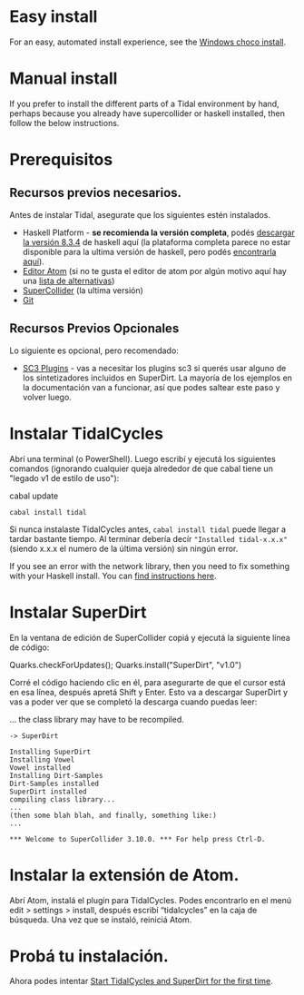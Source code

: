 
= Easy install =

For an easy, automated install experience, see the [[Windows choco install]].

= Manual install =

If you prefer to install the different parts of a Tidal environment by hand, perhaps because you already have supercollider or haskell installed, then follow the below instructions.

<div class="mw-translate-fuzzy">
= Prerequisitos =
</div>

<div class="mw-translate-fuzzy">
== Recursos previos necesarios.==
</div>

Antes de instalar Tidal, asegurate que los siguientes estén instalados.

<div class="mw-translate-fuzzy">
* Haskell Platform - '''se recomienda la versión completa''', podés [https://www.haskell.org/platform/download/8.4.3/HaskellPlatform-8.4.3-full-x86_64-setup.exe descargar la versión 8.3.4] de haskell aquí (la plataforma completa parece no estar disponible para la ultima versión de haskell, pero podés [https://www.haskell.org/platform/windows.html encontrarla aquí]).
* [https://atom.io/ Editor Atom] (si no te gusta el editor de atom por algún motivo aquí hay una [[List of tidal editors|lista de alternativas]])
* [http://supercollider.github.io/download SuperCollider] (la ultima versión)
* [https://git-scm.com/ Git]
</div>

<div class="mw-translate-fuzzy">
== Recursos Previos Opcionales ==
</div>

Lo siguiente es opcional, pero recomendado:

* [https://supercollider.github.io/sc3-plugins/ SC3 Plugins] - vas a necesitar los plugins sc3 si querés usar alguno de los sintetizadores incluidos en SuperDirt. La mayoría de los ejemplos en la documentación van a funcionar, así que podes saltear este paso y volver luego.

<div class="mw-translate-fuzzy">
= Instalar TidalCycles =
</div>

<div class="mw-translate-fuzzy">
Abrí una terminal (o PowerShell). Luego escribí y ejecutá los siguientes comandos (ignorando cualquier queja alrededor de que cabal tiene un "legado v1 de estilo de uso"):
</div>

 <div class="mw-translate-fuzzy">
cabal update
 cabal install tidal
</div>

<div class="mw-translate-fuzzy">
Si nunca instalaste TidalCycles antes, <code>cabal install tidal</code> puede llegar a tardar bastante tiempo. Al terminar debería decír <code>"Installed tidal-x.x.x"</code> (siendo x.x.x el numero de la última versión) sin ningún error.
</div>

If you see an error with the network library, then you need to fix something with your Haskell install. You can [https://forum.toplap.org/t/trouble-launching-tidal-in-atom/678/3 find instructions here].

<div class="mw-translate-fuzzy">
= Instalar SuperDirt =
</div>

En la ventana de edición de SuperCollider copiá y ejecutá la siguiente línea de código:

<div class="mw-translate-fuzzy">
Quarks.checkForUpdates(); Quarks.install("SuperDirt", "v1.0")
</div>

<div class="mw-translate-fuzzy">
Corré el código haciendo clic en él, para asegurarte de que el cursor está en esa línea, después apretá Shift y Enter. Esto va a descargar SuperDirt y vas a poder ver que se completó la descarga cuando puedas leer:
</div>

<div class="mw-translate-fuzzy">
... the class library may have to be recompiled.
 -> SuperDirt
</div>

<source lang="plaintext">
Installing SuperDirt
Installing Vowel
Vowel installed
Installing Dirt-Samples
Dirt-Samples installed
SuperDirt installed
compiling class library...
...
(then some blah blah, and finally, something like:)
...

*** Welcome to SuperCollider 3.10.0. *** For help press Ctrl-D.
</source>

<div class="mw-translate-fuzzy">
= Instalar la extensión de Atom. =
</div>

Abrí Atom, instalá el plugin para TidalCycles. Podes encontrarlo en el menú edit > settings > install, después escribí “tidalcycles” en la caja de búsqueda. Una vez que se instaló, reiniciá Atom.

<div class="mw-translate-fuzzy">
= Probá tu instalación. =
</div>

Ahora podes intentar [[Start_tidalcycles_and_superdirt_for_the_first_time|Start TidalCycles and SuperDirt for the first time]].